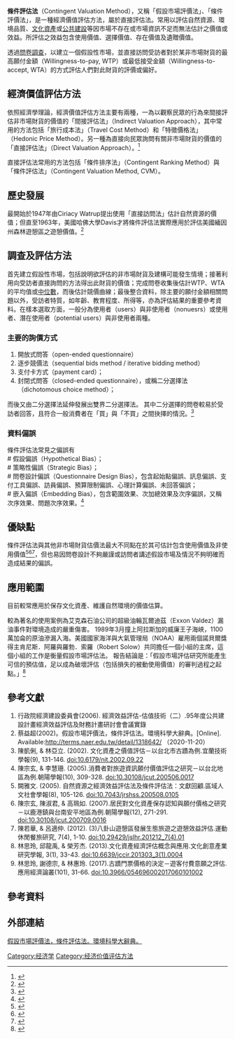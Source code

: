 '''條件評估法'''（Contingent Valuation Method），又稱「假設市場評價法」、「條件評價法」，是一種經濟價值評估方法，屬於直接評估法。常用以評估自然資源、環境品質、[[文化資產|文化資產]]或[[公共建設|公共建設]]等因市場不存在或市場資訊不足而無法估計之價值或效益。所評估之效益包含使用價值、選擇價值、存在價值及遺贈價值。

透過[[問卷調查|問卷調查]]，以建立一個假設性市場，並直接訪問受訪者對於某非市場財貨的最高願付金額（Willingness-to-pay, WTP）或最低接受金額（Willingness-to-accept, WTA）的方式評估人們對此財貨的評價或偏好。

== 經濟價值評估方法 ==
依照經濟學理論，經濟價值評估方法主要有兩種，一為以觀察民眾的行為來間接評估非市場財貨的價值的「間接評估法」（Indirect Valuation Approach），其中常用的方法包括「旅行成本法」（Travel Cost Method）和「特徵價格法」 （Hedonic Price Method）。另一種為直接向民眾詢問有關非市場財貨的價值的「直接評估法」（Direct Valuation Approach）。<ref>{{cite journal |author1=林思玲 |author2=邱龍禹 |author3=榮芳杰 |title=文化資產經濟評估概念與應用 |journal=文化創意產業研究學報 |date=2013-03-01 |volume=3 |issue=1 |pages=33-43 |doi=10.6639/jccir.201303_3(1).0004}}</ref>

直接評估法常用的方法包括「條件排序法」（Contingent Ranking Method）與「條件評估法」（Contingent Valuation Method, CVM）。

== 歷史發展 ==
最開始於1947年由Ciriacy Watrup提出使用「直接訪問法」估計自然資源的價值；但直至1963年，美國哈佛大學Davis才將條件評估法實際應用於評估美國緬因州森林遊憩區之遊憩價值。<ref>{{cite journal |author1=陳宗玄 |author2=陳淑君 |author3=高珮如 |title=居民對文化資產保存認知與願付價格之研究－以鹿港鎮與台南安平地區為例 |journal=朝陽學報 |date=2007-09-01 |issue=12 |pages=271-291 |doi=10.30108/jcut.200709.0016 |accessdate=2020-11-30}}</ref>

== 調查及評估方法 ==
首先建立假設性市場，包括說明欲評估的非市場財貨及建構可能發生情境；接著利用向受訪者直接詢問的方法得出此財貨的價值；完成問卷收集後估計WTP、WTA的平均值或[[中位數|中位數]]，而後估計競價曲線；最後整合資料，除主要的願付金額相關問題以外，受訪者特質，如年齡、教育程度、所得等，亦為評估結果的重要參考資料。在樣本選取方面，一般分為使用者（users）與非使用者（nonuesrs）或使用者、潛在使用者（potential users）與非使用者兩種。

=== 主要的詢價方式 ===
# 開放式問答（open-ended questionnaire）<br />
# 逐步競價法（sequential bids method / iterative bidding method）
# 支付卡方式（payment card）；
# 封閉式問答（closed-ended questionnaire），或稱二分選擇法（dichotomous choice method）；

而後又由二分選擇法延伸發展出雙界二分選擇法。
其中二分選擇的問卷較易於受訪者回答，且符合一般消費者在「買」與「不買」之間抉擇的情況。<ref>{{cite journal |author1=陳凱俐 |author2=林亞立 |title=文化資產之價值評估－以台北市古蹟為例 |journal=宜蘭技術學報 |date=2002-01-01 |issue=9 |page=131-146 |doi=10.6179/nit.2002.09.22 |accessdate=2020-11-27}}</ref>

=== 資料偏誤 ===
條件評估法常見之偏誤有<br />
# 假設偏誤（Hypothetical Bias）；<br />
# 策略性偏誤（Strategic Bias）；<br />
# 問卷設計偏誤（Questionnaire Design Bias），包含起始點偏誤、訊息偏誤、支付工具偏誤、訪員偏誤、預算限制偏誤、心理計算偏誤、未回答偏誤；<br />
# 嵌入偏誤（Embedding Bias），包含範圍效果、次加總效果及次序偏誤，又稱次序效果、問題次序效果。<ref>{{cite conference |author=行政院經濟建設委員會 |title=經濟效益評估-估值技術（二） |conference=95年度公共建設計畫經濟效益評估及財務計畫研討會 |conferenceurl=http://ebooks.lib.ntu.edu.tw/1_file/CEPD/81/ |year=2006 |access-date=2020-11-27 |archive-date=2020-12-05 |archive-url=https://web.archive.org/web/20201205025026/http://ebooks.lib.ntu.edu.tw/1_file/CEPD/81/ |dead-url=no }}</ref>

== 優缺點 ==
條件評估法與其他非市場財貨估價法最大不同點在於其可估計包含使用價值及非使用價值<ref>{{cite journal |author1=闕雅文 |title=自然資源之經濟效益評估法及條件評估法：文獻回顧 |journal=區域人文社會學報 |date=2005-08-01 |issue=8 |pages=105-126 |doi=10.7043/jrshss.200508.0105 |accessdate=2020-11-30}}</ref><ref>{{cite journal |author1=鄭蕙燕 |author2=羅炳和 |title=以野生動物保護區保育價值檢驗條件評估法之次序效果 |journal=農業經濟叢刊 |date=1999-01-01 |volume=5 |issue=1 |pages=89-119 |doi=10.6196/taer.1999.5.1.3}}</ref><ref>{{cite journal |author1=陳若華 |author2=呂適仲 |title=八卦山遊憩區發展生態旅遊之遊憩效益評估 |journal=運動休閒餐旅研究 |date=2012-12-01 |volume=7 |issue=4 |pages=1-10 |doi=10.29429/jslhr.201212_7(4).01 |accessdate=2020-11-30}}</ref>，但也易因問卷設計不夠嚴謹或訪問者講述假設市場及情況不夠明確而造成結果的偏誤。

== 應用範圍 ==
目前較常應用於保存文化資產、維護自然環境的價值估算。

較為著名的使用案例為艾克森石油公司的超級油輪瓦爾迪茲（Exxon Valdez）漏油事件對環境造成的嚴重傷害。
1989年3月撞上阿拉斯加的威廉王子海峽，1100萬加侖的原油滲漏入海。美國國家海洋與大氣管理局（NOAA）雇用兩個諾貝爾獎得主肯尼斯．阿羅與羅勃．索羅（Robert Solow）共同擔任一個小組的主席，這個小組的工作是衡量假設市場評估法。
報告結論是：「假設市場評估研究所能產生可信的預估值，足以成為破壞評估（包括損失的被動使用價值）的審判過程之起點。」<ref>{{cite book |author1=布魯諾．費萊（Bruno S. Frey） |last1=Feilai |first1=Bulunuo |coauthors=譯者 蔡宜真，林秀玲 |editor=詹月君 |title=當藝術遇上經濟－－個案分析與文化政策 |date=2003年10月 |publisher=典藏藝術家庭股份有限公司 |location=台北市 |isbn=957-28958-4-2 |edition=初版 |accessdate=2020-12-09}}</ref>

== 參考文獻 ==
# 行政院經濟建設委員會(2006). 經濟效益評估-估值技術（二）.95年度公共建設計畫經濟效益評估及財務計畫研討會會議實錄<br />
# 蔡益超(2002)。假設市場評價法，條件評估法。環境科學大辭典。[Online]. Available:http://terms.naer.edu.tw/detail/1318642/ {{Wayback|url=http://terms.naer.edu.tw/detail/1318642/ |date=20201204172427 }} （2020-11-20）<br />
# 陳凱俐, & 林亞立. (2002). 文化資產之價值評估－以台北市古蹟為例.宜蘭技術學報(9), 131-146. doi:10.6179/nit.2002.09.22<br />
# 陳宗玄, & 李慧珊. (2005).消費者對旅遊資訊願付價值評估之研究－以台北地區為例.朝陽學報(10), 309-328. doi:10.30108/jcut.200506.0017<br />
# 闕雅文. (2005). 自然資源之經濟效益評估法及條件評估法：文獻回顧.區域人文社會學報(8), 105-126. doi:10.7043/jrshss.200508.0105<br />
# 陳宗玄, 陳淑君, & 高珮如. (2007).居民對文化資產保存認知與願付價格之研究－以鹿港鎮與台南安平地區為例.朝陽學報(12), 271-291. doi:10.30108/jcut.200709.0016<br />
# 陳若華, & 呂適仲. (2012). (3)八卦山遊憩區發展生態旅遊之遊憩效益評估.運動休閒餐旅研究, 7(4), 1-10. doi:10.29429/jslhr.201212_7(4).01<br />
# 林思玲, 邱龍禹, & 榮芳杰. (2013).文化資產經濟評估概念與應用.文化創意產業研究學報, 3(1), 33-43. doi:10.6639/jccir.201303_3(1).0004
# 林思玲, 謝德宗, & 林惠玲. (2017).古蹟門票價格的決定－遊客付費意願之評估.應用經濟論叢(101), 31-66. doi:10.3966/054696002017060101002<br />

== 參考資料 ==
{{Reflist|2}}

== 外部連結 ==

[http://terms.naer.edu.tw/detail/1318642/ 假設市場評價法，條件評估法。環境科學大辭典。] {{Wayback|url=http://terms.naer.edu.tw/detail/1318642/ |date=20201204172427 }}

[[Category:经济学|Category:经济学]]
[[Category:经济价值评估方法|Category:经济价值评估方法]]